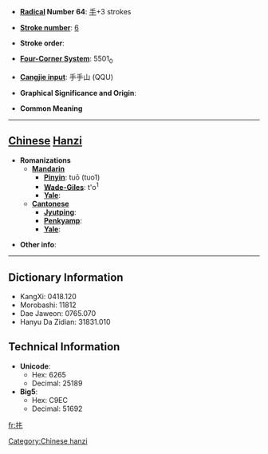 * '''[[Wiktionary:Chinese radical index| Radical]] Number 64''': [[Wiktionary:Chinese radical index 手|手]]+3 strokes

* '''[[Wiktionary:Chinese total strokes index|Stroke number]]''': [[Wiktionary:Chinese total strokes index 6|6]]

* '''Stroke order''': 

* '''[[Wiktionary:Chinese four corner index|Four-Corner System]]''': 5501<sub>0</sub>

* '''[[Wiktionary:Chinese Cangjie index|Cangjie input]]''': 手手山 (QQU)

* '''Graphical Significance and Origin''': 

* '''Common Meaning'''

----

== [[Chinese]] [[Hanzi]] ==

* '''Romanizations'''
** '''[[Mandarin]]'''
*** '''[[Pinyin]]''': tuō (tuo1)
*** '''[[Wade-Giles]]''': t'o<sup>1</sup>
*** '''[[Yale]]''': 
** '''[[Cantonese]]'''
*** '''[[Jyutping]]''':
*** '''[[Penkyamp]]''': 
*** '''[[Yale]]''': 

* '''Other info''': 

----

== Dictionary Information ==

* KangXi: 0418.120
* Morobashi: 11812
* Dae Jaweon: 0765.070
* Hanyu Da Zidian: 31831.010

== Technical Information ==

* '''Unicode''':
** Hex: 6265
** Decimal: 25189
* '''Big5''':
** Hex: C9EC
** Decimal: 51692

[[fr:扥]]
[[Category:Chinese hanzi]]